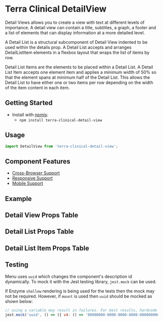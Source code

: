 


<Badge />

# Terra Clinical DetailView

Detail Views allows you to create a view with text at different levels of importance. A detail view can contain a title, subtitles, a graph, a footer and a list of elements that can display information at a more detailed level.

A Detail List is a structural subcomponent of Detail View indented to be used within the details prop. A Detail List accepts and arranges DetailListItem elements in a flexbox layout that wraps the list of items by row.

Detail List Items are the elements to be placed within a Detail List. A Detail List Item accepts one element item and applies a minimum width of 50% so that the element spans at minimum half of the Detail List. This allows the Detail List to have either one or two items per row depending on the width of the item content in each item.

## Getting Started

- Install with [npmjs](https://www.npmjs.com):
  - `npm install terra-clinical-detail-view`

## Usage

```jsx
import DetailView from 'terra-clinical-detail-view';
```

## Component Features
* [Cross-Browser Support](https://engineering.cerner.com/terra-ui/about/terra-ui/component-standards#cross-browser-support)
* [Responsive Support](https://engineering.cerner.com/terra-ui/about/terra-ui/component-standards#responsive-support)
* [Mobile Support](https://engineering.cerner.com/terra-ui/about/terra-ui/component-standards#mobile-support)

## Example
<DetailViewDivided title="Divided Detail View" />
<DetailViewNoDivider title="Non-Divided Detail View" />
<DetailViewDividedSmallerTitles title="Divided Detail View with Smaller Titles" />

## Detail View Props Table
<DetailViewPropsTable />

## Detail List Props Table
<DetailListPropsTable />

## Detail List Item Props Table
<DetailListItemPropsTable />


## Testing

Menu uses `uuid` which changes the component's description id dynamically. To mock it with the Jest testing library, `jest.mock` can be used.

If Enzyme `shallow` rendering is being used for the tests then the mock may not be required. However, if `mount` is used then `uuid` should be mocked as shown below:

```js
// using a variable may result in failures. For best results, hardcode the mock return value.
jest.mock('uuid', () => ({ v4: () => '00000000-0000-0000-0000-000000000000' }));
```
